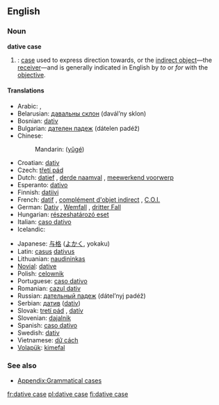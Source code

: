 ==English==
{{wikipedia}}

===Noun===
'''dative case'''

# {{grammar}}: [[case]] used to express direction towards, or the [[indirect object]]—the [[receiver]]—and is generally indicated in English by ''to'' or ''for'' with the [[objective]].

====Translations====
{{trans-top|gramatical case}}
* Arabic: {{Arab|[[حالة المفعول له|حَالةُ المَفْعُولُ لَهُ]]}} {{IPAchar|(ħáːltu l-mafʕúːlu láhu)}} {{f}}, {{Arab|[[حالة من حالات النصب|حَالَة مِنْ حَالاَتُ النُّصْب]]}} {{IPAchar|(ħáːla min al-ħaláːtu n-núʂb)}} {{f}}
* Belarusian: [[давальны склон]] (davál’ny sklon) {{m}}
* Bosnian: [[dativ]] {{m}}
* Bulgarian: [[дателен падеж]] (dátelen padéž) {{m}}
* Chinese:
*: Mandarin: {{zh-ts|與格|与格}} ([[yǔgé]])
* Croatian: [[dativ]] {{m}}
* Czech: [[třetí pád]] {{m}}
* Dutch: [[datief]] {{m}}, [[derde naamval]] {{m}}, [[meewerkend voorwerp]] {{n}}
* Esperanto: [[dativo]]
* Finnish: [[datiivi]]
* French: [[datif]] {{m}}, [[complément d'objet indirect]] {{m}}, [[C.O.I.]] {{m}}
* German: [[Dativ]] {{m}}, [[Wemfall]] {{m}}, [[dritter Fall]] {{m}}
* Hungarian: [[részeshatározó eset]]
* Italian: [[caso dativo]] {{m}}
*Icelandic: {{t+|is|þágufall|n}}
{{trans-mid}}
* Japanese: [[与格]] ([[よかく]], yokaku)
* Latin: [[casus]] [[dativus]] {{m}}
* Lithuanian: [[naudininkas]] {{m}}
* [[Novial]]: [[dative]]
* Polish: [[celownik]] {{m}}
* Portuguese: [[caso dativo]] {{m}}
* Romanian: [[cazul dativ]] {{m}}
* Russian: [[дательный падеж]] (dátel’nyj padéž) {{m}}
* Serbian: [[датив]] ([[dativ]]) {{m}}
* Slovak: [[tretí pád]] {{m}}, [[datív]] {{m}}
* Slovenian: [[dajalnik]] {{m}}
* Spanish: [[caso dativo]] {{m}}
* Swedish: [[dativ]]
* Vietnamese: [[dữ cách]]
* [[Volapük]]: [[kimefal]]
{{trans-bottom}}

===See also===
* [[Appendix:Grammatical cases]]

[[fr:dative case]]
[[pl:dative case]]
[[fi:dative case]]